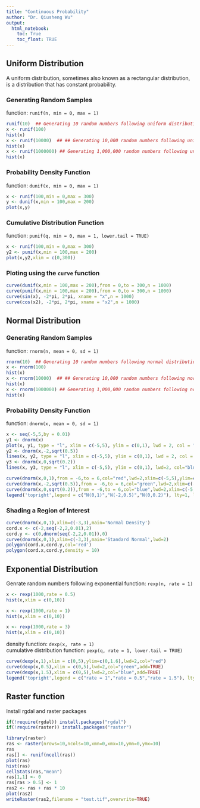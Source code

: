 ```yaml
---
title: "Continuous Probability"
author: "Dr. Qiusheng Wu"
output: 
  html_notebook:
    toc: True
    toc_float: TRUE
---
```


## Uniform Distribution
A uniform distribution, sometimes also known as a rectangular distribution, is a distribution that has constant probability.

### Generating Random Samples
function: `runif(n, min = 0, max = 1)`
```r
runif(10)  ## Generating 10 random numbers following uniform distribution
x <- runif(100)
hist(x)
x <- runif(10000)  ## ## Generating 10,000 random numbers following uniform distribution
hist(x)
x <- runif(1000000) ## Generating 1,000,000 random numbers following uniform distribution
hist(x)
```

### Probability Density Function
function: `dunif(x, min = 0, max = 1)`
```r
x <- runif(100,min = 0,max = 300)
y <- dunif(x,min = 100,max = 200)
plot(x,y)
```

### Cumulative Distribution Function
function: `punif(q, min = 0, max = 1, lower.tail = TRUE)`
```r
x <- runif(100,min = 0,max = 300)
y2 <- punif(x,min = 100,max = 200)
plot(x,y2,xlim = c(0,300))
```

### Ploting using the `curve` function
```r
curve(dunif(x,min = 100,max = 200),from = 0,to = 300,n = 1000)
curve(punif(x,min = 100,max = 200),from = 0,to = 300,n = 1000)
curve(sin(x), -2*pi, 2*pi, xname = "x",n = 1000)
curve(cos(x2), -2*pi, 2*pi, xname = "x2",n = 1000)
```

## Normal Distribution
### Generating Random Samples
function: `rnorm(n, mean = 0, sd = 1)`
```r
rnorm(10)  ## Generating 10 random numbers following normal distribution
x <- rnorm(100)
hist(x)
x <- rnorm(10000)  ## ## Generating 10,000 random numbers following normal distribution
hist(x)
x <- rnorm(1000000) ## Generating 1,000,000 random numbers following normal distribution
hist(x)
```

### Probability Density Function
function: `dnorm(x, mean = 0, sd = 1)`
```r
x <- seq(-5,5,by = 0.01)
y1 <- dnorm(x)
plot(x, y1, type = "l", xlim = c(-5,5), ylim = c(0,1), lwd = 2, col = "red")
y2 <- dnorm(x,-2,sqrt(0.5))
lines(x, y2, type = "l", xlim = c(-5,5), ylim = c(0,1), lwd = 2, col = "green")
y3 <- dnorm(x,0,sqrt(0.2))
lines(x, y3, type = "l", xlim = c(-5,5), ylim = c(0,1), lwd=2, col="blue")
```

```r
curve(dnorm(x,0,1),from = -6,to = 6,col="red",lwd=2,xlim=c(-5,5),ylim=c(0,1))
curve(dnorm(x,-2,sqrt(0.5)),from = -6,to = 6,col="green",lwd=2,xlim=c(-5,5),ylim=c(0,1),add = TRUE)
curve(dnorm(x,0,sqrt(0.2)),from = -6,to = 6,col="blue",lwd=2,xlim=c(-5,5),ylim=c(0,1),add = TRUE,n = 500)
legend('topright',legend = c("N(0,1)","N(-2,0.5)","N(0,0.2)"), lty=1, lwd=2,col=c('red', 'green', 'blue'), bty='n', cex=1)

```
### Shading a Region of Interest
```r
curve(dnorm(x,0,1),xlim=c(-3,3),main='Normal Density')
cord.x <- c(-2,seq(-2,2,0.01),2) 
cord.y <- c(0,dnorm(seq(-2,2,0.01)),0) 
curve(dnorm(x,0,1),xlim=c(-3,3),main='Standard Normal',lwd=2) 
polygon(cord.x,cord.y,col='red')
polygon(cord.x,cord.y,density = 10)
```

## Exponential Distribution

Genrate random numbers following exponential function: `rexp(n, rate = 1)` <br>


```r
x <- rexp(1000,rate = 0.5)
hist(x,xlim = c(0,10))
```

```r
x <- rexp(1000,rate = 1)
hist(x,xlim = c(0,10))
```

```r
x <- rexp(1000,rate = 3)
hist(x,xlim = c(0,10))
```

density function: `dexp(x, rate = 1)` <br>
cumulative distribution function: `pexp(q, rate = 1, lower.tail = TRUE)`

```r
curve(dexp(x,1),xlim = c(0,5),ylim=c(0,1.6),lwd=2,col="red")
curve(dexp(x,0.5),xlim = c(0,5),lwd=2,col="green",add=TRUE)
curve(dexp(x,1.5),xlim = c(0,5),lwd=2,col="blue",add=TRUE)
legend('topright',legend = c("rate = 1","rate = 0.5","rate = 1.5"), lty=1, lwd=2,col=c('red', 'green', 'blue'), bty='n', cex=1)

```

## Raster function

Install rgdal and raster packages
```r
if(!require(rgdal)) install.packages("rgdal")
if(!require(raster)) install.packages("raster")
```


```r
library(raster)
ras <- raster(nrows=10,ncols=10,xmn=0,xmx=10,ymn=0,ymx=10)
ras
ras[] <- runif(ncell(ras))
plot(ras)
hist(ras)
cellStats(ras,"mean")
ras[1,1] <- 0
ras[ras > 0.5] <- 1
ras2 <- ras + ras * 10
plot(ras2)
writeRaster(ras2,filename = "test.tif",overwrite=TRUE)

```

